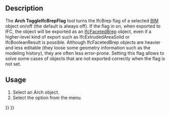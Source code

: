 <languages/>
<translate>

<!--T:7-->
{{Docnav
|[[Arch_Check|Check]]
|[[Arch_ToggleSubs|ToggleSubs]]
|[[BIM_Workbench|BIM]]
|IconL=Arch_Check.svg
|IconR=Arch_ToggleSubs.svg
|IconC=Workbench_BIM.svg
}}

<!--T:11-->
{{VeryImportantMessage|THIS COMMAND IS PART OF THE INTEGRATED [[BIM_Workbench|BIM WORKBENCH]] IN V1.0<br>
This page has been updated for that version.}}

<!--T:1-->
{{GuiCommand
|Name=Arch ToggleIfcBrepFlag
|MenuLocation=Utils → Toggle IFC B-rep flag
|Workbenches=[[BIM_Workbench|BIM]]
|SeeAlso=[[Arch_IfcExplorer|Arch IfcExplorer]], [[Arch_IFC|Arch IFC]]
}}

==Description== <!--T:2-->

<!--T:4-->
The '''Arch ToggleIfcBrepFlag''' tool turns the IfcBrep flag of a selected [[BIM_Workbench|BIM]] object on/off (the default is always off). If the flag in on, when exported to IFC, the object will be exported as an [https://standards.buildingsmart.org/IFC/DEV/IFC4_2/FINAL/HTML/schema/ifcgeometricmodelresource/lexical/ifcfacetedbrep.htm IfcFacetedBrep] object, even if a higher-level kind of export such as IfcExtrudedAreaSolid or IfcBooleanResult is possible. Although IfcFacetedBrep objects are heavier and less editable (they loose some geometry information such as the modeling history), they are often less error-prone. Setting this flag allows to solve some cases of objects that are not exported correctly when the flag is not set.

==Usage== <!--T:3--> 

<!--T:5-->
# Select an Arch object.
# Select the {{MenuCommand|Utils → [[Image:Arch_ToggleIfcBrepFlag.svg|16px]] Toggle IFC B-rep flag}} option from the menu.


<!--T:8-->
{{Docnav
|[[Arch_Check|Check]]
|[[Arch_ToggleSubs|ToggleSubs]]
|[[BIM_Workbench|BIM]]
|IconL=Arch_Check.svg
|IconR=Arch_ToggleSubs.svg
|IconC=Workbench_BIM.svg
}}

</translate>
{{BIM_Tools_navi{{#translation:}}}}
{{Userdocnavi{{#translation:}}}}